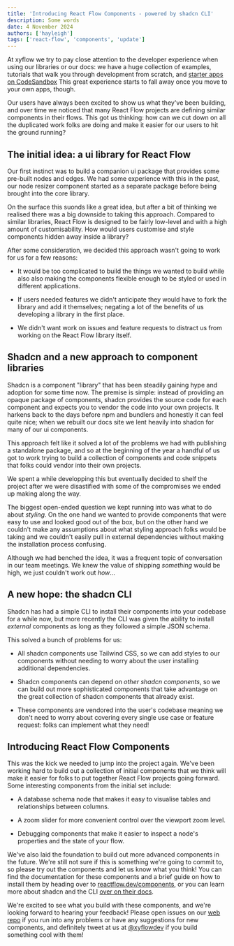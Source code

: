 ```yaml
---
title: 'Introducing React Flow Components - powered by shadcn CLI'
description: Some words
date: 4 November 2024
authors: ['hayleigh']
tags: ['react-flow', 'components', 'update']
---
```




<BlogPostLayout>

At xyflow we try to pay close attention to the developer experience when using
our libraries or our docs: we have a huge collection of examples, tutorials that
walk you through development from scratch, and [starter apps on CodeSandbox](https://codesandbox.io/p/sandbox/react-flow-starter-ts-r69228)
This great experience starts to fall away once you move to your own apps, though.

Our users have always been excited to show us what they've been building, and over
time we noticed that many React Flow projects are defining similar components in
their flows. This got us thinking: how can we cut down on all the duplicated work
folks are doing and make it easier for our users to hit the ground running?

## The initial idea: a ui library for React Flow

Our first instinct was to build a companion ui package that provides some pre-built
nodes and edges. We had some experience with this in the past, our node resizer
component started as a separate package before being brought into the core library.

On the surface this suonds like a great idea, but after a bit of thinking we
realised there was a big downside to taking this approach. Compared to similar
libraries, React Flow is designed to be fairly low-level and with a high amount of
customisability. How would users customise and style components hidden away inside
a library?

After some consideration, we decided this approach wasn't going to work for us
for a few reasons:

- It would be too complicated to build the things we wanted to build while also
  also making the components flexible enough to be styled or used in different
  applications.

- If users needed features we didn't anticipate they would have to fork the
  library and add it themselves; negating a lot of the benefits of us developing
  a library in the first place.

- We didn't want work on issues and feature requests to distract us from working
  on the React Flow library itself.

## Shadcn and a new approach to component libraries

Shadcn is a component "library" that has been steadily gaining hype and adoption
for some time now. The premise is simple: instead of providing an opaque package
of components, shadcn provides the source code for each component and expects you
to vendor the code into your own projects. It harkens back to the days before
npm and bundlers and honestly it can feel quite nice; when we rebuilt our docs
site we lent heavily into shadcn for many of our ui components.

This approach felt like it solved a lot of the problems we had with publishing
a standalone package, and so at the beginning of the year a handful of us got to
work trying to build a collection of components and code snippets that folks could
vendor into their own projects.

We spent a while developping this but eventually decided to shelf the project
after we were disastified with some of the compromises we ended up making along
the way.

The biggest open-ended question we kept running into was what to do about _styling_.
On the one hand we wanted to provide components that were easy to use and looked
good out of the box, but on the other hand we couldn't make any assumptions about
what styling approach folks would be taking and we couldn't easily pull in external
dependencies without making the installation process confusing.

Although we had benched the idea, it was a frequent topic of conversation in our
team meetings. We knew the value of shipping _something_ would be high, we just
couldn't work out _how_...

## A new hope: the shadcn CLI

Shadcn has had a simple CLI to install their components into your codebase for
a while now, but more recently the CLI was given the ability to install _external_
components as long as they followed a simple JSON schema.

This solved a bunch of problems for us:

- All shadcn components use Tailwind CSS, so we can add styles to our components
  without needing to worry about the user installing additional dependencies.

- Shadcn components can depend on _other shadcn components_, so we can build out
  more sophisticated components that take advantage on the great collection of
  shadcn components that already exist.

- These components are vendored into the user's codebase meaning we don't need to
  worry about covering every single use case or feature request: folks can implement
  what they need!

## Introducing React Flow Components

This was the kick we needed to jump into the project again. We've been working
hard to build out a collection of initial components that we think will make it
easier for folks to put together React Flow projects going forward. Some interesting
components from the initial set include:

- A database schema node that makes it easy to visualise tables and relationships
  between columns.

- A zoom slider for more convenient control over the viewport zoom level.

- Debugging components that make it easier to inspect a node's properties and the
  state of your flow.

We've also laid the foundation to build out more advanced components in the future.
We're still not sure if this is something we're going to commit to, so please try
out the components and let us know what you think! You can find the documentation
for these components and a brief guide on how to install them by heading over to
[reactflow.dev/components](https://reactflow.dev/components), or you can learn
more about shadcn and the CLI [over on their docs](https://ui.shadcn.com/docs).

We're excited to see what you build with these components, and we're looking
forward to hearing your feedback! Please open issues on our [web repo](https://github.com/xyflow/web/issues)
if you run into any problems or have any suggestions for new components, and definitely
tweet at us at [@xyflowdev](https://x.com/xyflowdev) if you build something cool
with them!

</BlogPostLayout>
